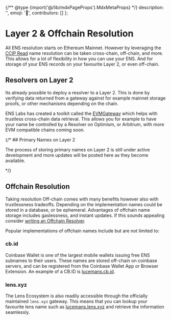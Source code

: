 
{/** @type {import('@/lib/mdxPageProps').MdxMetaProps} */}
    description: '',
    emoji: '🔗',
    contributors: []
};

# Layer 2 & Offchain Resolution

All ENS resolution starts on Ethereum Mainnet.
However by leveraging the [CCIP Read](/resolvers/ccip) name resolution can be taken cross-chain, off-chain, and more.
This allows for a lot of flexibility in how you can use your ENS.
And for storage of your ENS records on your favourite Layer 2, or even off-chain.

<div className="card1 p-4">
    
</div>

## Resolvers on Layer 2

Its already possible to deploy a resolver to a Layer 2. This is done by verifying data returned from a gateway against for example mainnet storage proofs, or other mechanisms depending on the chain.

ENS Labs has created a toolkit called the [EVMGateway](https://github.com/ensdomains/evmgateway) which helps with trustless cross-chain data retrieval.
This allows you for example to have your name be controlled by a Resolver on Optimism, or Arbitrum, with more EVM compatible chains coming soon.

{/* ## Primary Names on Layer 2

The process of storing primary names on Layer 2 is still under active development and more updates will be posted here as they become available.

<WIP /> */}

## Offchain Resolution

Taking resolution Off-chain comes with many benefits however also with trustlessness tradeoffs.
Depending on the implementation names could be stored in a database, or be ephemeral.
Advantages of offchain name storage includes gaslessness, and instant updates.
If this sounds appealing consider [writing an Offchain Resolver](/resolvers/ccip).

Popular implementations of offchain names include but are not limited to:

### cb.id

Coinbase Wallet is one of the largest mobile wallets issuing free ENS subnames to their users.
These names are stored off-chain on coinbase servers, and can be registered from the Coinbase Wallet App or Browser Extension.
An example of a CB.ID is [lucemans.cb.id](https://enstate.rs/n/lucemans.cb.id).

### lens.xyz

The Lens Ecosystem is also readily accessible through the officially maintained `lens.xyz` gateway.
This means that you can lookup your favourite lens name such as [lucemans.lens.xyz](https://enstate.rs/n/lucemans.lens.xyz) and retrieve the information seamlessly.
